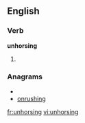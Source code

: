 ==English==

===Verb===
'''unhorsing'''

# {{present participle of|[[unhorse]]}}

===Anagrams===
* {{alphagram|ghinnorsu}}
* [[onrushing#English|onrushing]]

[[fr:unhorsing]]
[[vi:unhorsing]]